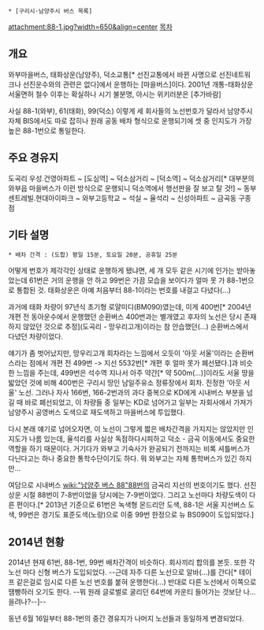  * [구리시·남양주시 버스 목록]
attachment:88-1.jpg?width=650&align=center
[[목차]]
== 개요 ==
와부마을버스, 태화상운(남양주), 덕소교통[* 선진교통에서 바뀐 사명으로 선진네트워크나 선진운수와의 관련은 없다]에서 운행하는 [마을버스]이다.
2001년 개통-태화상운 서울면허 철수 이후는 확실하나 시기 불분명, 아시는 위키러분은 [추가바람]

사실 88-1(와부), 61(태화), 99(덕소) 이렇게 세 회사들의 노선번호가 달라서 남양주시 자체 BIS에서도 따로 잡히나 원래 공동 배차 형식으로 운행되기에 셋 중 인지도가 가장 높은 88-1번으로 통일한다.

== 주요 경유지 ==
도곡리 우성.건영아파트 ~ [도심역] ~ 덕소삼거리 ~ [덕소역] ~ 덕소삼거리[* 대부분의 와부읍 마을버스가 이런 방식으로 운행되니 덕소역에서 행선판을 잘 보고 탈 것!] ~ 동부센트레빌.현대아이파크 ~ 와부고등학교 ~ 석실 ~ 율석리 ~ 신성아파트 ~ 금곡동 구종점

== 기타 설명 ==
 * 배차 간격 : (도합) 평일 15분, 토요일 20분, 공휴일 25분

어떻게 번호가 제각각인 상태로 운행하게 됐냐면, 세 개 모두 같은 시기에 인가는 받아놓았는데 61번은 거의 운행을 안 하고 99번은 가끔 모습을 보이다가 얼마 못 가 88-1번으로 통합된 것. 태화상운은 아예 처음부터 88-1이라는 번호를 내걸고 다녔다(...)

과거에 태화 차량이 97년식 초기형 로얄미디(BM090)였는데, 이게 400번[* 2004년 개편 전 동아운수에서 운행했던 순환버스 400번과는 별개였고 후자의 노선은 당시 존재하지 않았던 것으로 추정](도곡리 - 망우리고개)이라는 참 안습했던(...) 순환버스에서 다녔던 차량이었다.

얘기가 좀 벗어났지만, 망우리고개 회차라는 느낌에서 오듯이 '아웃 서울'이라는 순환버스라는 점에서 개편 전 499번 -> 지선 5532번[* 개편 후 얼마 못가 폐선됐다.]과 비슷한 느낌을 주는데, 499번은 석수역 지나서 아주 약간[* 약 500m(...)]이라도 서울 땅을 밟았던 것에 비해 400번은 구리시 땅인 남일주유소 정류장에서 회차. 진정한 '아웃 서울' 노선. 그러나 자사 166번, 166-2번과의 과다 중복으로 KD에게 시내버스 부분을 넘길 때 바로 폐선되었고, 이 차량들 중 일부는 KD로 넘어가고 일부는 자회사에서 가져가 남양주시 공영버스 도색으로 재도색하고 마을버스에 투입했다.

다시 본래 얘기로 넘어오자면, 이 노선이 그렇게 짧은 배차간격을 가지지는 않았지만 인지도가 나름 있는데, 율석리를 사실상 독점하다시피하고 덕소 - 금곡 이동에서도 중요한 역할을 하기 때문이다. 거기다가 와부고 기숙사가 완공되기 전까지는 비록 셔틀버스가 다닌다고는 하나 중요한 통학수단이기도 하다. 뭐 와부고는 자체 통학버스가 있긴 하지만...

여담으로 시내버스 [[wiki:"남양주 버스 88"88번]]의 금곡리 지선의 번호이기도 했다. 선진상운 시절 88번이 7-8번이었을 당시에는 7-9번이었다. 그리고 노선마다 차량도색이 다른 편이다.[* 2013년 기준으로 61번은 녹색형 몬드리안 도색, 88-1은 서울 지선버스 도색, 99번은 경기도 표준도색(노랑)으로 이중 99번 한정으로 뉴 BS090이 도입되었다.]

== 2014년 현황 ==
2014년 현재 61번, 88-1번, 99번 배차간격이 비슷하다. 회사끼리 합의를 본듯. 또한 각 노선 마다 신형 버스가 도입되었다. --근데 자주 다른 노선으로 알바(...)를 간다[* 테이프 같은걸로 임시로 다른 노선 번호를 붙혀 운행한다(...) 반대로 다른 노선에서 이쪽으로 땜빵하러 오기도 한다. --뭐 원래 글로벌로 굴리던 64번에 카운티 들어가는 것보단 나...을려나?--]--

동년 6월 16일부터 88-1번의 중간 경유지가 나머지 노선들과 동일하게 변경되었다.
